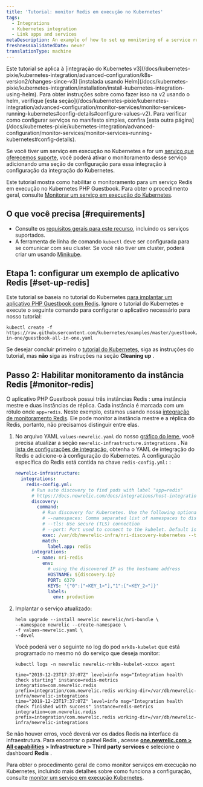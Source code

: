 ```yaml
---
title: 'Tutorial: monitor Redis em execução no Kubernetes'
tags:
  - Integrations
  - Kubernetes integration
  - Link apps and services
metaDescription: An example of how to set up monitoring of a service running on Kubernetes.
freshnessValidatedDate: never
translationType: machine
---
```


<Callout variant="tip">
  Este tutorial se aplica à [integração do Kubernetes v3](/docs/kubernetes-pixie/kubernetes-integration/advanced-configuration/k8s-version2/changes-since-v3) [instalada usando Helm](/docs/kubernetes-pixie/kubernetes-integration/installation/install-kubernetes-integration-using-helm). Para obter instruções sobre como fazer isso na v2 usando o helm, verifique [esta seção](/docs/kubernetes-pixie/kubernetes-integration/advanced-configuration/monitor-services/monitor-services-running-kubernetes#config-details#configure-values-v2). Para verificar como configurar serviços no manifesto simples, confira [esta outra página](/docs/kubernetes-pixie/kubernetes-integration/advanced-configuration/monitor-services/monitor-services-running-kubernetes#config-details).
</Callout>

Se você tiver um serviço em execução no Kubernetes e for um [serviço que oferecemos suporte](/docs/monitor-service-running-kubernetes#integration-configs), você poderá ativar o monitoramento desse serviço adicionando uma seção de configuração para essa integração à configuração da integração do Kubernetes.

Este tutorial mostra como habilitar o monitoramento para um serviço Redis em execução no Kubernetes PHP Guestbook. Para obter o procedimento geral, consulte [Monitorar um serviço em execução do Kubernetes](/docs/monitor-service-running-kubernetes).

## O que você precisa [#requirements]

* Consulte os [requisitos gerais para este recurso](/docs/monitor-service-running-kubernetes#requirements), incluindo os serviços suportados.
* A ferramenta de linha de comando `kubectl` deve ser configurada para se comunicar com seu cluster. Se você não tiver um cluster, poderá criar um usando [Minikube](https://kubernetes.io/docs/setup/minikube).

## Etapa 1: configurar um exemplo de aplicativo Redis [#set-up-redis]

Este tutorial se baseia no tutorial do Kubernetes [para implantar um aplicativo PHP Guestbook com Redis](https://kubernetes.io/docs/tutorials/stateless-application/guestbook/). Ignore o tutorial do Kubernetes e execute o seguinte comando para configurar o aplicativo necessário para nosso tutorial:

```shell
kubectl create -f https://raw.githubusercontent.com/kubernetes/examples/master/guestbook/all-in-one/guestbook-all-in-one.yaml
```

Se desejar concluir primeiro o [tutorial do Kubernetes](https://kubernetes.io/docs/tutorials/stateless-application/guestbook/), siga as instruções do tutorial, mas **não** siga as instruções na seção <DNT>**Cleaning up**</DNT> .

## Passo 2: Habilitar monitoramento da instância Redis [#monitor-redis]

O aplicativo PHP Guestbook possui três instâncias Redis : uma instância mestre e duas instâncias de réplica. Cada instância é marcada com um rótulo onde `app=redis`. Neste exemplo, estamos usando nossa [integração de monitoramento Redis](/docs/integrations/host-integrations/host-integrations-list/redis-monitoring-integration). Ele pode monitor a instância mestre e a réplica do Redis, portanto, não precisamos distinguir entre elas.

1. No arquivo YAML `values-newrelic.yaml` do nosso [gráfico do leme,](/docs/kubernetes-pixie/kubernetes-integration/installation/install-kubernetes-integration-using-helm) você precisa atualizar a seção `newrelic-infrastructure.integrations` . Na [lista de configurações de integração](/docs/monitor-service-running-kubernetes#integration-configs), obtenha o YAML de integração do Redis e adicione-o à configuração do Kubernetes. A configuração específica do Redis está contida na chave `redis-config.yml:` :

   ```yaml
   newrelic-infrastructure:
     integrations:
       redis-config.yml:
         # Run auto discovery to find pods with label "app=redis"
         # https://docs.newrelic.com/docs/integrations/host-integrations/installation/container-auto-discovery
         discovery:
           command:
             # Run discovery for Kubernetes. Use the following optional arguments:
             # --namespaces: Comma separated list of namespaces to discover pods on
             # --tls: Use secure (TLS) connection
             # --port: Port used to connect to the kubelet. Default is 10255
             exec: /var/db/newrelic-infra/nri-discovery-kubernetes --tls --port 10250
             match:
               label.app: redis
         integrations:
           - name: nri-redis
             env:
               # using the discovered IP as the hostname address
               HOSTNAME: ${discovery.ip}
               PORT: 6379
               KEYS: '{"0":["<KEY_1>"],"1":["<KEY_2>"]}'
               labels:
                 env: production
   ```

2. Implantar o serviço atualizado:

   ```shell
   helm upgrade --install newrelic newrelic/nri-bundle \
   --namespace newrelic --create-namespace \
   -f values-newrelic.yaml \
   --devel
   ```

   Você poderá ver o seguinte no log do pod `nrk8s-kubelet` que está programado no mesmo nó do serviço que deseja monitor:

   ```shell
   kubectl logs -n newrelic newrelic-nrk8s-kubelet-xxxxx agent
   ```

   ```
   time="2019-12-23T17:37:07Z" level=info msg="Integration health check starting" instance=redis-metrics integration=com.newrelic.redis prefix=integration/com.newrelic.redis working-dir=/var/db/newrelic-infra/newrelic-integrations
   time="2019-12-23T17:37:07Z" level=info msg="Integration health check finished with success" instance=redis-metrics integration=com.newrelic.redis prefix=integration/com.newrelic.redis working-dir=/var/db/newrelic-infra/newrelic-integrations
   ```

Se não houver erros, você deverá ver os dados Redis na interface da infraestrutura. Para encontrar o painel Redis , acesse <DNT>**[one.newrelic.com > All capabilities](https://one.newrelic.com/all-capabilities) > Infrastructure > Third party services**</DNT> e selecione o dashboard <DNT>**Redis**</DNT> .

Para obter o procedimento geral de como monitor serviços em execução no Kubernetes, incluindo mais detalhes sobre como funciona a configuração, consulte [monitor um serviço em execução Kubernetes](/docs/monitor-service-running-kubernetes).